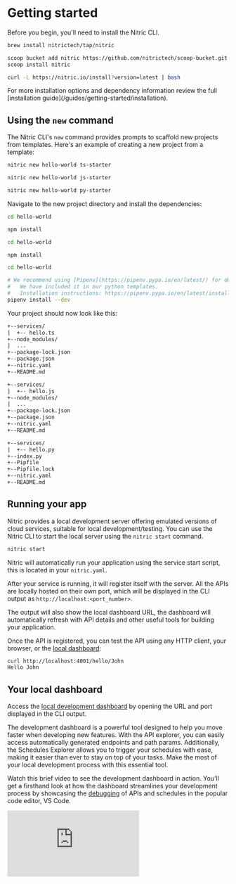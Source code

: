 
# Getting started

Before you begin, you'll need to install the Nitric CLI.

<CodeGroup>

```bash {{ title: 'macOS' }}
brew install nitrictech/tap/nitric
```

```bash {{ title: 'Windows' }}
scoop bucket add nitric https://github.com/nitrictech/scoop-bucket.git
scoop install nitric
```

```bash {{ title: 'Linux' }}
curl -L https://nitric.io/install?version=latest | bash
```

</CodeGroup>

<Note>
  For more installation options and dependency information review the full
  [installation guide](/guides/getting-started/installation).
</Note>

## Using the `new` command

The Nitric CLI's `new` command provides prompts to scaffold new projects from templates. Here's an example of creating a new project from a template:

<CodeGroup>

```bash {{ title: "TypeScript" }}
nitric new hello-world ts-starter
```

```bash {{ title: "JavaScript" }}
nitric new hello-world js-starter
```

```bash {{ title: "Python" }}
nitric new hello-world py-starter
```

</CodeGroup>

Navigate to the new project directory and install the dependencies:

<CodeGroup>

```bash {{ title: "TypeScript" }}
cd hello-world

npm install
```

```bash {{ title: "JavaScript" }}
cd hello-world

npm install
```

```bash {{ title: "Python" }}
cd hello-world

# We recommend using [Pipenv](https://pipenv.pypa.io/en/latest/) for dependency and virtual environments
#   We have included it in our python templates.
#   Installation instructions: https://pipenv.pypa.io/en/latest/installation/#preferred-installation-of-pipenv
pipenv install --dev
```

</CodeGroup>

Your project should now look like this:

<CodeGroup>

```txt {{ title: "TypeScript" }}
+--services/
|  +-- hello.ts
+--node_modules/
|  ...
+--package-lock.json
+--package.json
+--nitric.yaml
+--README.md
```

```txt {{ title: "JavaScript" }}
+--services/
|  +-- hello.js
+--node_modules/
|  ...
+--package-lock.json
+--package.json
+--nitric.yaml
+--README.md
```

```txt {{ title: "Python" }}
+--services/
|  +-- hello.py
+--index.py
+--Pipfile
+--Pipfile.lock
+--nitric.yaml
+--README.md
```

</CodeGroup>

## Running your app

Nitric provides a local development server offering emulated versions of cloud services, suitable for local development/testing. You can use the Nitric CLI to start the local server using the `nitric start` command.

```bash
nitric start
```

Nitric will automatically run your application using the service start script, this is located in your `nitric.yaml`.

After your service is running, it will register itself with the server. All the APIs are locally hosted on their own port, which will be displayed in the CLI output as `http://localhost:<port_number>`.

The output will also show the local dashboard URL, the dashboard will automatically refresh with API details and other useful tools for building your application.

Once the API is registered, you can test the API using any HTTP client, your browser, or the [local dashboard](/guides/getting-started/local-dashboard):

```bash
curl http://localhost:4001/hello/John
Hello John
```

## Your local dashboard

Access the [local development dashboard](./local-dashboard) by opening the URL and port displayed in the CLI output.

The development dashboard is a powerful tool designed to help you move faster when developing new features. With the API explorer, you can easily access automatically generated endpoints and path params. Additionally, the Schedules Explorer allows you to trigger your schedules with ease, making it easier than ever to stay on top of your tasks. Make the most of your local development process with this essential tool.

Watch this brief video to see the development dashboard in action. You'll get a firsthand look at how the dashboard streamlines your development process by showcasing the [debugging](./nodejs/debugging) of APIs and schedules in the popular code editor, VS Code.

<div>
  <div className="video-container">
    <iframe
      src="https://www.youtube-nocookie.com/embed/cjbg-klgDNM"
      title="YouTube video player"
      frameBorder="0"
      allow="accelerometer; autoplay; clipboard-write; encrypted-media; gyroscope; picture-in-picture; web-share"
      allowFullScreen
    />
  </div>
</div>

<Note>
  The video currently showcases v0 of the local dashboard and will be updated
  soon.
</Note>

## Making updates

Nitric's language templates enable hot-reloading by default, so at this point, you can start making changes to services and see what happens.

Start by opening the `hello` service in your editor and adding a new route to the API, then save, and execute the file:

<CodeGroup>

```typescript {{ tag: "services/hello.ts" }}
import { api } from '@nitric/sdk'

const helloApi = api('main')

helloApi.get('/hello/:name', async (ctx) => {
  const { name } = ctx.req.params
  ctx.res.body = `Hello ${name}`
  return ctx
})

// Let's add a 'goodbye' route to the API, like this:
helloApi.get('/goodbye/:name', async (ctx) => {
  const { name } = ctx.req.params
  ctx.res.body = `Goodbye ${name}`
  return ctx
})
```

```javascript {{ tag: "services/hello.js" }}
import { api } from '@nitric/sdk'

const helloApi = api('main')

helloApi.get('/hello/:name', async (ctx) => {
  const { name } = ctx.req.params
  ctx.res.body = `Hello ${name}`
  return ctx
})

// Let's add a 'goodbye' route to the API, like this:
helloApi.get('/goodbye/:name', async (ctx) => {
  const { name } = ctx.req.params
  ctx.res.body = `Goodbye ${name}`
  return ctx
})
```

```python {{ tag: "services/hello.py" }}
from nitric.resources import api
from nitric.application import Nitric

helloApi = api("main")


@helloApi.get("/hello/:name")
async def hello_world(ctx):
    name = ctx.req.params['name']

    ctx.res.body = f"Hello {name}"

@helloApi.get("/goodbye/:name")
async def hello_world(ctx):
    name = ctx.req.params['name']

    ctx.res.body = f"Goodbye {name}"

Nitric.run()
```

</CodeGroup>

<Note>
  Depending on the language you choose the template may support hot-reloading,
  if not you'll need to restart the service.
</Note>

After saving the file, the new route will be registered and you can test it:

```bash
curl http://localhost:4001/goodbye/John
Goodbye John
```

When you're finished testing, you can stop your application and the Nitric Server.

## Deploying the app

Now that you've implemented a basic API and tested that it works, you can deploy it to one or more cloud platforms. Applications built with Nitric can be automatically deployed and run on multiple cloud providers without any code changes.

The first step is to set up your credentials for the cloud provider.

- [AWS](/reference/providers/aws)
- [Azure](/reference/providers/azure)
- [GCP](/reference/providers/gcp)

You'll then need to create a [stack](/reference/cli#stacks) that represents your project and a deployment target.

The `stack new` command below will create a stack named `dev` that uses the `aws` provider.

```bash
nitric stack new dev aws
```

Continue by checking your stack file `nitric.dev.yaml` and adding in your preferred region, such as `us-east-1`.

Now you can deploy your `dev` stack with the `up` command.

```bash
nitric up
```

When the deployment is complete, go to the relevant cloud console and you'll be able to see and interact with your API.

To tear down the stack use the `down` command:

```bash
nitric down
```

# What's next?

- Learn more about [APIs](/apis)
- See other features in the [introduction](/#building-blocks)
- Learn more about the [concepts](/guides/getting-started/concepts) of Nitric
- See SDK commands and more in our [reference docs](/#libraries)
